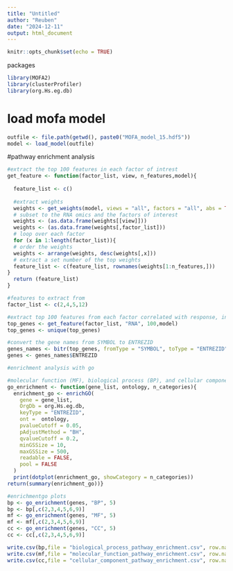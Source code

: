 ---
title: "Untitled"
author: "Reuben"
date: "2024-12-11"
output: html_document
---

```{r setup, include=FALSE}
knitr::opts_chunk$set(echo = TRUE)
```

packages
```{r}
library(MOFA2)
library(clusterProfiler)
library(org.Hs.eg.db)
```

# load mofa model
```{r}
outfile <- file.path(getwd(), paste0("MOFA_model_15.hdf5"))
model <- load_model(outfile)
```

#pathway enrichment analysis


```{r}
#extract the top 100 features in each factor of intrest
get_feature <- function(factor_list, view, n_features,model){
  
  feature_list <- c()
  
  #extract weights
  weights <- get_weights(model, views = "all", factors = "all", abs = TRUE)
  # subset to the RNA omics and the factors of interest
  weights <- (as.data.frame(weights[[view]]))
  weights <- (as.data.frame(weights[,factor_list]))
  # loop over each factor
  for (x in 1:length(factor_list)){
  # order the weights
  weights <- arrange(weights, desc(weights[,x]))
  # extract a set number of the top weights
  feature_list <- c(feature_list, rownames(weights[1:n_features,]))
}
  return (feature_list)
}

#features to extract from 
factor_list <- c(2,4,5,12)

#extract top 100 features from each factor correlated with response, in the RNA dataset
top_genes <- get_feature(factor_list, "RNA", 100,model)
top_genes <- unique(top_genes)

#convert the gene names from SYMBOL to ENTREZID
genes_names <- bitr(top_genes, fromType = "SYMBOL", toType = "ENTREZID", OrgDb = org.Hs.eg.db)
genes <- genes_names$ENTREZID

#enrichment analysis with go

#molecular function (MF), biological process (BP), and cellular component (CC).
go_enrichment <- function(gene_list, ontology, n_categories){
  enrichment_go <- enrichGO(
    gene = gene_list,
    OrgDb = org.Hs.eg.db,
    keyType = "ENTREZID",
    ont =  ontology,
    pvalueCutoff = 0.05,
    pAdjustMethod = "BH",
    qvalueCutoff = 0.2,
    minGSSize = 10,
    maxGSSize = 500,
    readable = FALSE,
    pool = FALSE
  )
  print(dotplot(enrichment_go, showCategory = n_categories))
return(summary(enrichment_go))}

#enrichmentgo plots
bp <- go_enrichment(genes, "BP", 5)
bp <- bp[,c(2,3,4,5,6,9)]
mf <- go_enrichment(genes, "MF", 5)
mf <- mf[,c(2,3,4,5,6,9)]
cc <- go_enrichment(genes, "CC", 5)
cc <- cc[,c(2,3,4,5,6,9)]

write.csv(bp,file = "biological_process_pathway_enrichment.csv", row.names = FALSE)
write.csv(mf,file = "molecular_function_pathway_enrichment.csv", row.names = FALSE)
write.csv(cc,file = "cellular_component_pathway_enrichment.csv", row.names = FALSE)

```



